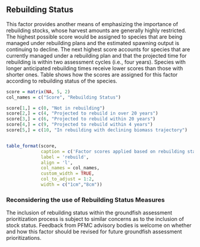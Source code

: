 
## Rebuilding Status

This factor provides another means of emphasizing the importance of rebuilding stocks, whose harvest amounts are generally highly restricted. The highest possible score would be assigned to species that are being managed under rebuilding plans and the estimated spawning output is continuing to decline. The next highest score accounts for species that are currently managed under a rebuilding plan and that the projected time for rebuilding is within two assessment cycles (i.e., four years). Species with longer anticipated rebuilding times receive lower scores than those with shorter ones. Table \ref{tab:rebuild} shows how the scores are assigned for this factor according to rebuilding status of the species.

```r
score = matrix(NA, 5, 2)
col_names = c("Score", "Rebuilding Status")

score[1,] = c(0, "Not in rebuilding")
score[2,] = c(4, "Projected to rebuild in over 20 years")
score[3,] = c(6, "Projected to rebuild within 20 years")
score[4,] = c(9, "Projected to rebuild within 4 years")
score[5,] = c(10, "In rebuilding with declining biomass trajectory")


table_format(score, 
             caption = c('Factor scores applied based on rebuilding status.'),
             label = 'rebuild',
             align = 'l',
             col_names = col_names,             
             custom_width = TRUE,
             col_to_adjust = 1:2,
             width = c("1cm","8cm"))

```

### Reconsidering the use of Rebuilding Status Measures

The inclusion of rebuilding status within the groundfish assessment prioritization process is subject to similar concerns as to the inclusion of stock status. Feedback from PFMC advisory bodies is welcome on whether and how this factor should be revised for future groundfish assessment prioritizations.  
